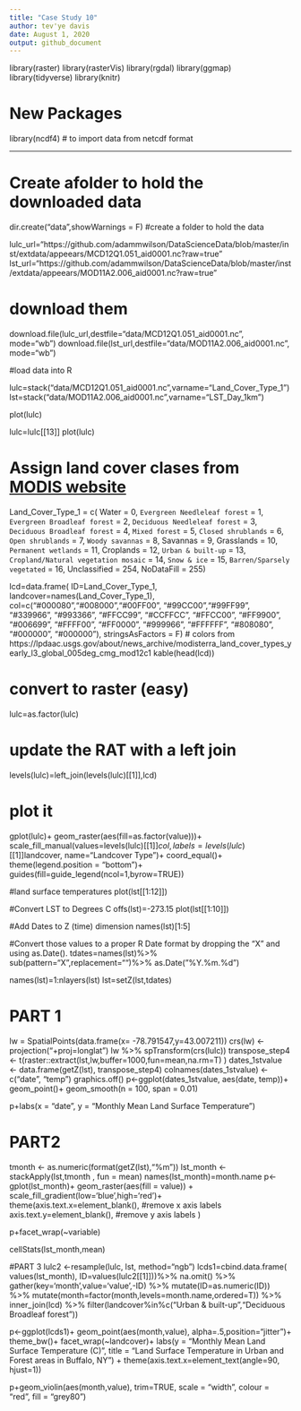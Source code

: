 ---
title: "Case Study 10"
author: tev'ye davis
date: August 1, 2020
output: github_document
---

library(raster)
library(rasterVis)
library(rgdal)
library(ggmap)
library(tidyverse)
library(knitr)

# New Packages
library(ncdf4) # to import data from netcdf format

-----
# Create afolder to hold the downloaded data
dir.create("data",showWarnings = F) #create a folder to hold the data
 
lulc_url="https://github.com/adammwilson/DataScienceData/blob/master/inst/extdata/appeears/MCD12Q1.051_aid0001.nc?raw=true"
lst_url="https://github.com/adammwilson/DataScienceData/blob/master/inst/extdata/appeears/MOD11A2.006_aid0001.nc?raw=true"

# download them
download.file(lulc_url,destfile="data/MCD12Q1.051_aid0001.nc", mode="wb")
download.file(lst_url,destfile="data/MOD11A2.006_aid0001.nc", mode="wb")

#load data into R

lulc=stack("data/MCD12Q1.051_aid0001.nc",varname="Land_Cover_Type_1")
lst=stack("data/MOD11A2.006_aid0001.nc",varname="LST_Day_1km")

plot(lulc)

lulc=lulc[[13]]
plot(lulc)


# Assign land cover clases from [MODIS website](https://lpdaac.usgs.gov/dataset_discovery/modis/modis_products_table/mcd12q1)

Land_Cover_Type_1 = c(
    Water = 0, 
    `Evergreen Needleleaf forest` = 1, 
    `Evergreen Broadleaf forest` = 2,
    `Deciduous Needleleaf forest` = 3, 
    `Deciduous Broadleaf forest` = 4,
    `Mixed forest` = 5, 
    `Closed shrublands` = 6,
    `Open shrublands` = 7,
    `Woody savannas` = 8, 
    Savannas = 9,
    Grasslands = 10,
    `Permanent wetlands` = 11, 
    Croplands = 12,
    `Urban & built-up` = 13,
    `Cropland/Natural vegetation mosaic` = 14, 
    `Snow & ice` = 15,
    `Barren/Sparsely vegetated` = 16, 
    Unclassified = 254,
    NoDataFill = 255)

lcd=data.frame(
  ID=Land_Cover_Type_1,
  landcover=names(Land_Cover_Type_1),
  col=c("#000080","#008000","#00FF00", "#99CC00","#99FF99", "#339966", "#993366", "#FFCC99", "#CCFFCC", "#FFCC00", "#FF9900", "#006699", "#FFFF00", "#FF0000", "#999966", "#FFFFFF", "#808080", "#000000", "#000000"),
  stringsAsFactors = F)
# colors from https://lpdaac.usgs.gov/about/news_archive/modisterra_land_cover_types_yearly_l3_global_005deg_cmg_mod12c1
kable(head(lcd))


# convert to raster (easy)
lulc=as.factor(lulc)

# update the RAT with a left join
levels(lulc)=left_join(levels(lulc)[[1]],lcd)


# plot it
gplot(lulc)+
  geom_raster(aes(fill=as.factor(value)))+
  scale_fill_manual(values=levels(lulc)[[1]]$col,
                    labels=levels(lulc)[[1]]$landcover,
                    name="Landcover Type")+
  coord_equal()+
  theme(legend.position = "bottom")+
  guides(fill=guide_legend(ncol=1,byrow=TRUE))
  
  
#land surface temperatures
plot(lst[[1:12]])

#Convert LST to Degrees C
offs(lst)=-273.15
plot(lst[[1:10]])


#Add Dates to Z (time) dimension
names(lst)[1:5]

#Convert those values to a proper R Date format by dropping the “X” and using as.Date().
tdates=names(lst)%>%
  sub(pattern="X",replacement="")%>%
  as.Date("%Y.%m.%d")

names(lst)=1:nlayers(lst)
lst=setZ(lst,tdates)

# PART 1 
lw = SpatialPoints(data.frame(x= -78.791547,y=43.007211))
crs(lw) <- projection("+proj=longlat")
lw %>% spTransform(crs(lulc))
transpose_step4 <- t(raster::extract(lst,lw,buffer=1000,fun=mean,na.rm=T) )
dates_1stvalue <- data.frame(getZ(lst), transpose_step4)
colnames(dates_1stvalue) <- c("date", "temp") 
graphics.off()
p<-ggplot(dates_1stvalue, aes(date, temp))+
  geom_point()+
  geom_smooth(n = 100, span = 0.01)

p+labs(x = "date", y = "Monthly Mean Land Surface Temperature")



# PART2
tmonth <- as.numeric(format(getZ(lst),"%m"))
lst_month <- stackApply(lst,tmonth , fun = mean)
names(lst_month)=month.name
p<-gplot(lst_month)+
  geom_raster(aes(fill = value)) +
  scale_fill_gradient(low='blue',high='red')+
  theme(axis.text.x=element_blank(), #remove x axis labels
        axis.text.y=element_blank(),  #remove y axis labels
        )

p+facet_wrap(~variable)
  
cellStats(lst_month,mean)



#PART 3 
lulc2 <-resample(lulc, lst, method="ngb")
lcds1=cbind.data.frame(
  values(lst_month),
  ID=values(lulc2[[1]]))%>%
  na.omit() %>%
  gather(key='month',value='value',-ID) %>%
  mutate(ID=as.numeric(ID)) %>%
  mutate(month=factor(month,levels=month.name,ordered=T)) %>%
  inner_join(lcd) %>%
  filter(landcover%in%c("Urban & built-up","Deciduous Broadleaf forest"))

p<-ggplot(lcds1)+
  geom_point(aes(month,value), alpha=.5,position="jitter")+
  theme_bw()+
  facet_wrap(~landcover)+
  labs(y = "Monthly Mean Land Surface Temperature (C)", title = "Land Surface Temperature in Urban and Forest areas in Buffalo, NY") +
  theme(axis.text.x=element_text(angle=90, hjust=1))
  
p+geom_violin(aes(month,value), trim=TRUE, scale = "width", colour = "red", fill = "grey80")

